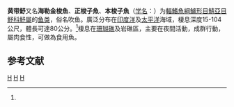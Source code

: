 {{Speciesbox
| taxon = Sphyraena helleri
| image = Sphyraena helleri by NPS.jpg
| status = NE
| status_system = IUCN3.1
| binomial_authority = Jenkins, 1901<ref name='id7002'>{{cite web| url =http://www.bioinfo.cn/db05/BjdwSpecies.php?action=view&id=7002| title =黄带魣| work =中国动物物种编目数据库| publisher =中国科学院微生物研究所| author =中国科学院动物研究所| accessdate =2009-04-11| deadurl =yes| archiveurl =https://web.archive.org/web/20160305002557/http://www.bioinfo.cn/db05/BjdwSpecies.php?action=view&id=7002| archivedate =2016-03-05}}</ref>
| synonyms = 
}}

'''黄带魣'''又名'''海勒金梭魚'''、'''正梭子魚'''、'''本梭子魚'''（[[学名|学名]]：{{lang|la|''Sphyraena helleri''}}）为[[輻鰭魚綱|輻鰭魚綱]][[鱸形目|鱸形目]][[鯖亞目|鯖亞目]][[魣科|魣科]][[魣屬|魣屬]]的[[鱼类|鱼类]]，俗名吹鱼。廣泛分布在[[印度洋|印度洋]]及[[太平洋|太平洋]]海域，棲息深度15-104公尺，體長可達80公分。<ref name='id7002'/>棲息在[[珊瑚礁|珊瑚礁]]及岩礁區，主要在夜間活動，成群行動，屬肉食性，可做為食用魚。

== 参考文献 ==
{{reflist}}

{{taxonbar}}

[[Category:食用魚|H]]
[[Category:魣屬|H]]
[[Category:1901年描述的鱼类|H]]